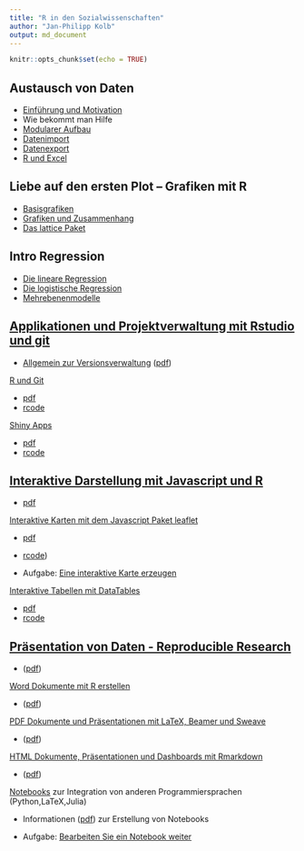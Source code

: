 ```yaml
---
title: "R in den Sozialwissenschaften"
author: "Jan-Philipp Kolb"
output: md_document
---
```


```r
knitr::opts_chunk$set(echo = TRUE)
```


## Austausch von Daten

- [Einführung und Motivation](https://japhilko.github.io/RSocialScience/intro/) 
- Wie bekommt man Hilfe
- [Modularer Aufbau](https://github.com/Japhilko/RInterfaces/blob/master/tutorial/Aufgabe_Zusatzpakete.md)
- [Datenimport](https://japhilko.github.io/RSocialScience/import/) 
- [Datenexport](https://japhilko.github.io/RSocialScience/export/) 
- [R und Excel](slides/Rexcel.md) 

## Liebe auf den ersten Plot – Grafiken mit R	

- [Basisgrafiken](https://japhilko.github.io/RSocialScience/simpleGraphics) 
- [Grafiken und Zusammenhang](https://github.com/Japhilko/IntroR/blob/master/2017/slides/Multidimensional.md)
- [Das lattice Paket](https://github.com/Japhilko/IntroR/blob/master/2017/slides/LatticePaket.md)   


## Intro Regression 

- [Die lineare Regression](https://github.com/Japhilko/IntroR/blob/master/2017/slides/LineareRegression.md)   
- [Die logistische Regression](https://github.com/Japhilko/IntroR/blob/master/2017/slides/logistischeRegression.md)   
- [Mehrebenenmodelle](slides/multilevel.html)

## [Applikationen und Projektverwaltung mit Rstudio und git](https://github.com/Japhilko/RInterfaces/blob/master/slides/RInterfaces_all2g_5.md) 

- [Allgemein zur Versionsverwaltung](slides/Versionsverwaltung.md) ([pdf](slides/Versionsverwaltung.pdf))


[R und Git](slides/Rgit.md) 

- [pdf](slides/Rgit.pdf)  
- [rcode](rcode/Rgit.R)

[Shiny Apps](slides/shiny.md) 

- [pdf](slides/shiny.pdf)   
- [rcode](rcode/shiny.R)


## [Interaktive Darstellung mit Javascript und R](https://github.com/Japhilko/RInterfaces/blob/master/slides/RInterfaces_all2g_3.md) 

- [pdf](slides/RInterfaces_all2g_3.pdf)

[Interaktive Karten mit dem Javascript Paket leaflet](https://github.com/Japhilko/RInterfaces/blob/master/slides/leaflet.md) 

- [pdf](slides/leaflet.pdf)   
- [rcode](rcode/leaflet.R))

- Aufgabe: [Eine interaktive Karte erzeugen](tutorial/Aufgabe_leaflet.md)

[Interaktive Tabellen mit DataTables](https://github.com/Japhilko/RInterfaces/blob/master/slides/DataTables.md) 

- [pdf](slides/DataTables.pdf)   
- [rcode](rcode/DataTables.R)


## [Präsentation von Daten - Reproducible Research](https://github.com/Japhilko/RInterfaces/blob/master/slides/RInterfaces_all2g_2.md) 

- ([pdf](slides/RInterfaces_all2g_2.pdf))

[Word Dokumente mit R erstellen](slides/R2word.md) 

- ([pdf](slides/R2word.pdf))

[PDF Dokumente und Präsentationen mit LaTeX, Beamer und Sweave](slides/R2pdf.md) 

- ([pdf](slides/R2pdf.pdf))

[HTML Dokumente, Präsentationen und Dashboards mit Rmarkdown](slides/Rmarkdown.md) 

- ([pdf](slides/Rmarkdown.pdf))

[Notebooks](slides/Notebooks.md) zur Integration von anderen Programmiersprachen (Python,LaTeX,Julia) 

- Informationen ([pdf](slides/Notebooks.pdf)) zur Erstellung von Notebooks 

- Aufgabe: [Bearbeiten Sie ein Notebook weiter](tutorial/Aufgabe_Notebook.md)

